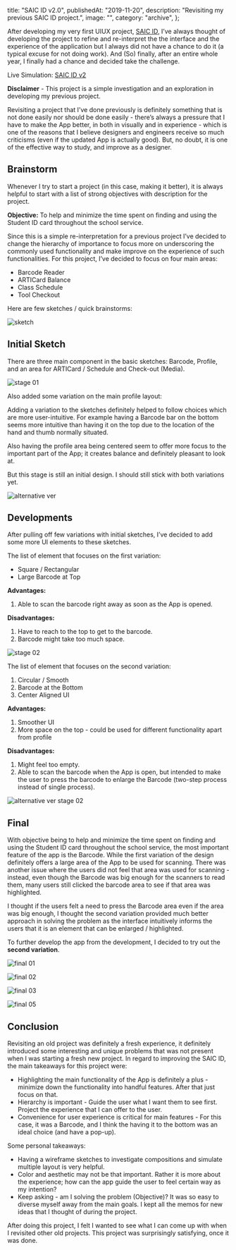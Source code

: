   title: "SAIC ID v2.0",
  publishedAt: "2019-11-20",
  description: "Revisiting my previous SAIC ID project.",
  image: "",
  category: "archive",
};

After developing my very first UIUX project, [SAIC ID](https://withoutwax.me/blog/2017/10/18/saic-student-card-app), I’ve always thought of developing the project to refine and re-interpret the the interface and the experience of the application but I always did not have a chance to do it (a typical excuse for not doing work). And (So) finally, after an entire whole year, I finally had a chance and decided take the challenge.

Live Simulation: [SAIC ID v2](https://projects.invisionapp.com/share/A9OHN32B3G6#/screens)

**Disclaimer** - This project is a simple investigation and an exploration in developing my previous project.

Revisiting a project that I’ve done previously is definitely something that is not done easily nor should be done easily - there’s always a pressure that I have to make the App better, in both in visually and in experience - which is one of the reasons that I believe designers and engineers receive so much criticisms (even if the updated App is actually good). But, no doubt, it is one of the effective way to study, and improve as a designer.

## Brainstorm

Whenever I try to start a project (in this case, making it better), it is always helpful to start with a list of strong objectives with description for the project.

**Objective:** To help and minimize the time spent on finding and using the Student ID card throughout the school service.

Since this is a simple re-interpretation for a previous project I’ve decided to change the hierarchy of importance to focus more on underscoring the commonly used functionality and make improve on the experience of such functionalities. For this project, I’ve decided to focus on four main areas:

- Barcode Reader
- ARTICard Balance
- Class Schedule
- Tool Checkout

Here are few sketches / quick brainstorms:

![sketch](/static/images/saic-id-v2/initial-brainstorm-_-sketches-01.png "sketch")

## Initial Sketch

There are three main component in the basic sketches: Barcode, Profile, and an area for ARTICard / Schedule and Check-out (Media).

![stage 01](/static/images/saic-id-v2/screen-shot-2019-02-25-at-1.28.22-pm.png "stage 01")

Also added some variation on the main profile layout:

Adding a variation to the sketches definitely helped to follow choices which are more user-intuitive. For example having a Barcode bar on the bottom seems more intuitive than having it on the top due to the location of the hand and thumb normally situated.

Also having the profile area being centered seem to offer more focus to the important part of the App; it creates balance and definitely pleasant to look at.

But this stage is still an initial design. I should still stick with both variations yet.

![alternative ver](/static/images/saic-id-v2/04.png "alternative ver")

## Developments

After pulling off few variations with initial sketches, I’ve decided to add some more UI elements to these sketches.

The list of element that focuses on the first variation:

- Square / Rectangular
- Large Barcode at Top

**Advantages:**

1. Able to scan the barcode right away as soon as the App is opened.

**Disadvantages:**

1. Have to reach to the top to get to the barcode.
2. Barcode might take too much space.

![stage 02](/static/images/saic-id-v2/screen-shot-2019-02-25-at-1.30.35-pm.png "stage 02")

The list of element that focuses on the second variation:

1. Circular / Smooth
2. Barcode at the Bottom
3. Center Aligned UI

**Advantages:**

1. Smoother UI
2. More space on the top - could be used for different functionality apart from profile

**Disadvantages:**

1. Might feel too empty.
2. Able to scan the barcode when the App is open, but intended to make the user to press the barcode to enlarge the Barcode (two-step process instead of single process).

![alternative ver stage 02](/static/images/saic-id-v2/04-1-.png "alternative ver stage 02")

## Final

With objective being to help and minimize the time spent on finding and using the Student ID card throughout the school service, the most important feature of the app is the Barcode. While the first variation of the design definitely offers a large area of the App to be used for scanning. There was another issue where the users did not feel that area was used for scanning - instead, even though the Barcode was big enough for the scanners to read them, many users still clicked the barcode area to see if that area was highlighted.

I thought if the users felt a need to press the Barcode area even if the area was big enough, I thought the second variation provided much better approach in solving the problem as the interface intuitively informs the users that it is an element that can be enlarged / highlighted.

To further develop the app from the development, I decided to try out the **second variation**.

![final 01](/static/images/saic-id-v2/screen-shot-2019-02-25-at-1.34.38-pm.png "final 01")

![final 02](/static/images/saic-id-v2/screen-shot-2019-02-25-at-1.36.01-pm.png "final 02")

![final 03](/static/images/saic-id-v2/screen-shot-2019-02-25-at-1.36.10-pm.png "final 03")

![final 05](/static/images/saic-id-v2/screen-shot-2019-02-25-at-1.36.16-pm.png "final 05")

## Conclusion

Revisiting an old project was definitely a fresh experience, it definitely introduced some interesting and unique problems that was not present when I was starting a fresh new project. In regard to improving the SAIC ID, the main takeaways for this project were:

- Highlighting the main functionality of the App is definitely a plus - minimize down the functionality into handful features. After that just focus on that.
- Hierarchy is important - Guide the user what I want them to see first. Project the experience that I can offer to the user.
- Convenience for user experience is critical for main features - For this case, it was a Barcode, and I think the having it to the bottom was an ideal choice (and have a pop-up).

Some personal takeaways:

- Having a wireframe sketches to investigate compositions and simulate multiple layout is very helpful.
- Color and aesthetic may not be that important. Rather it is more about the experience; how can the app guide the user to feel certain way as my intention?
- Keep asking - am I solving the problem (Objective)? It was so easy to diverse myself away from the main goals. I kept all the memos for new ideas that I thought of during the project.

After doing this project, I felt I wanted to see what I can come up with when I revisited other old projects. This project was surprisingly satisfying, once it was done.
